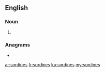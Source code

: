 ==English==

===Noun===
{{head|en|noun plural form}}

# {{plural of|sordine|lang=en}}

===Anagrams===
* {{l|en|indorses}}

[[ar:sordines]]
[[fr:sordines]]
[[ku:sordines]]
[[my:sordines]]